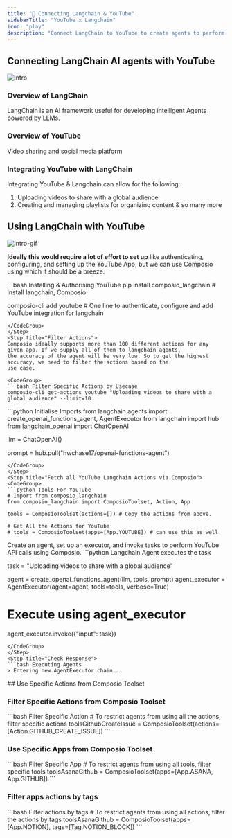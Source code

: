 ```yaml
---
title: "🚀 Connecting Langchain & YouTube"
sidebarTitle: "YouTube x Langchain"
icon: "play"
description: "Connect LangChain to YouTube to create agents to perform tasks using natural language"
---
```


## Connecting LangChain AI agents with YouTube
![intro](/media/intro.jpg)

### Overview of LangChain

LangChain is an AI framework useful for developing intelligent Agents powered by LLMs.

### Overview of YouTube

Video sharing and social media platform

### Integrating YouTube with LangChain

Integrating YouTube & Langchain can allow for the following:

1. Uploading videos to share with a global audience
2. Creating and managing playlists for organizing content
& so many more

## Using LangChain with YouTube
![intro-gif](/media/intro.gif)
<Steps>
<Step title="Setting Up the Environment">

**Ideally this would require a lot of effort to set up** like authenticating, configuring, and setting up the YouTube App, but we can use Composio using which it should be a breeze.

<CodeGroup>
```bash Installing & Authorising YouTube
pip install composio_langchain # Install langchain, Composio 

composio-cli add youtube # One line to authenticate, configure and add YouTube integration for langchain
```
</CodeGroup>
</Step>
<Step title="Filter Actions">
Composio ideally supports more than 100 different actions for any given app. If we supply all of them to langchain agents, 
the accuracy of the agent will be very low. So to get the highest accuracy, we need to filter the actions based on the 
use case.

<CodeGroup>
```bash Filter Specific Actions by Usecase
composio-cli get-actions youtube "Uploading videos to share with a global audience" --limit=10
```
</CodeGroup>

</Step>
<Step title="Import Base Packages">

<CodeGroup>
```python Initialise Imports
from langchain.agents import create_openai_functions_agent, AgentExecutor
from langchain import hub
from langchain_openai import ChatOpenAI


llm = ChatOpenAI()

prompt = hub.pull("hwchase17/openai-functions-agent")
```
</CodeGroup>
</Step>
<Step title="Fetch all YouTube Langchain Actions via Composio">
<CodeGroup>
```python Tools For YouTube
# Import from composio_langchain
from composio_langchain import ComposioToolset, Action, App

tools = ComposioToolset(actions=[]) # Copy the actions from above. 

# Get All the Actions for YouTube
# tools = ComposioToolset(apps=[App.YOUTUBE]) # can use this as well
```
</CodeGroup>
</Step>
<Step title="Execute the Agent">
Create an agent, set up an executor, and invoke tasks to perform YouTube API calls using Composio. 
<CodeGroup>
```python Langchain Agent executes the task

task = "Uploading videos to share with a global audience"

agent = create_openai_functions_agent(llm, tools, prompt)
agent_executor = AgentExecutor(agent=agent, tools=tools, verbose=True)

# Execute using agent_executor
agent_executor.invoke({"input": task})
```
</CodeGroup>
</Step>
<Step title="Check Response">
```bash Executing Agents
> Entering new AgentExecutor chain...
```
</Step>
</Steps>
## Use Specific Actions from Composio Toolset

### Filter Specific Actions from Composio Toolset

<CodeGroup>
```bash Filter Specific Action
# To restrict agents from using all the actions, filter specific actions
toolsGithubCreateIssue = ComposioToolset(actions=[Action.GITHUB_CREATE_ISSUE])
```
</CodeGroup>

### Use Specific Apps from Composio Toolset
<CodeGroup>
```bash Filter Specific App
# To restrict agents from using all tools, filter specific tools
toolsAsanaGithub = ComposioToolset(apps=[App.ASANA, App.GITHUB])
```
</CodeGroup>

### Filter apps actions by tags 
<CodeGroup>
```bash Filter actions by tags
# To restrict agents from using all actions, filter the actions by tags
toolsAsanaGithub = ComposioToolset(apps=[App.NOTION], tags=[Tag.NOTION_BLOCK])
```
</CodeGroup>

